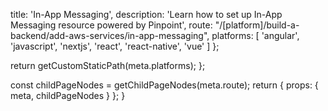 
  title: 'In-App Messaging',
  description: 'Learn how to set up In-App Messaging resource powered by Pinpoint',
  route: "/[platform]/build-a-backend/add-aws-services/in-app-messaging",
  platforms: [
    'angular',
    'javascript',
    'nextjs',
    'react',
    'react-native',
    'vue'
  ]
};

  return getCustomStaticPath(meta.platforms);
};

  const childPageNodes = getChildPageNodes(meta.route);
  return {
    props: {
      meta,
      childPageNodes
    }
  };
}

<Overview childPageNodes={props.childPageNodes} />
